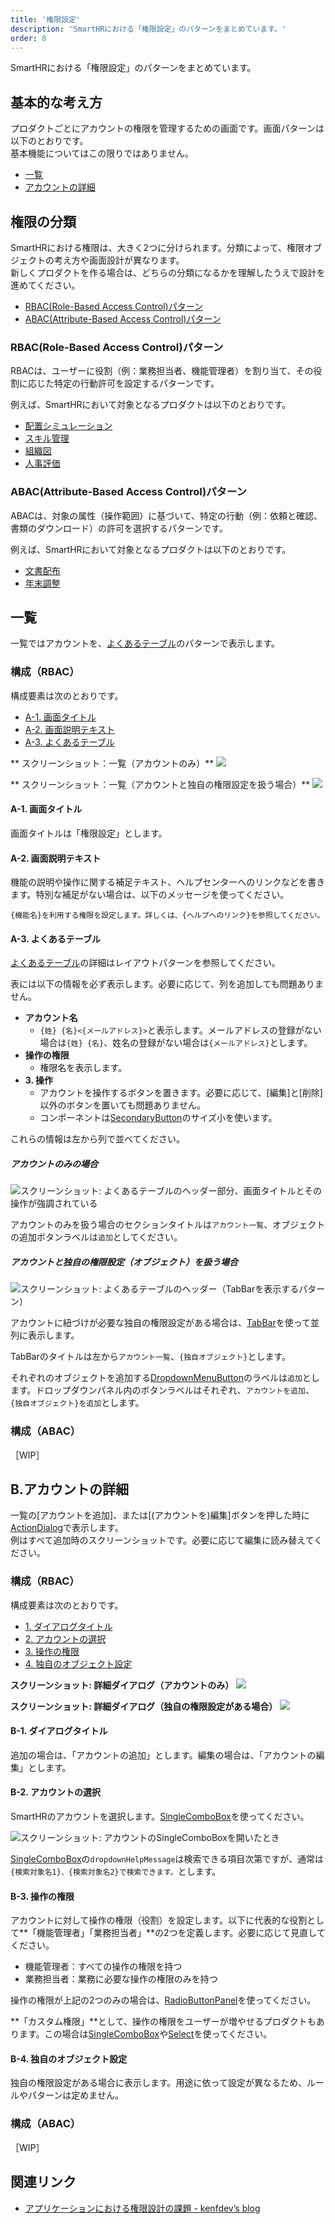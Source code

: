 ```yaml
---
title: '権限設定'
description: 'SmartHRにおける「権限設定」のパターンをまとめています。'
order: 8
---
```


SmartHRにおける「権限設定」のパターンをまとめています。

## 基本的な考え方

プロダクトごとにアカウントの権限を管理するための画面です。画面パターンは以下のとおりです。  
基本機能についてはこの限りではありません。

- [一覧](#h2-2)
- [アカウントの詳細](#h2-3)

## 権限の分類
SmartHRにおける権限は、大きく2つに分けられます。分類によって、権限オブジェクトの考え方や画面設計が異なります。  
新しくプロダクトを作る場合は、どちらの分類になるかを理解したうえで設計を進めてください。

- [RBAC(Role-Based Access Control)パターン](#h3-0)
- [ABAC(Attribute-Based Access Control)パターン](#h3-1)

### RBAC(Role-Based Access Control)パターン

RBACは、ユーザーに役割（例：業務担当者、機能管理者）を割り当て、その役割に応じた特定の行動許可を設定するパターンです。

例えば、SmartHRにおいて対象となるプロダクトは以下のとおりです。

* [配置シミュレーション](https://smarthr.jp/function/simulation/)
* [スキル管理](https://smarthr.jp/function/skill/)
* [組織図](https://smarthr.jp/function/organization/)
* [人事評価](https://smarthr.jp/function/evaluation/)

### ABAC(Attribute-Based Access Control)パターン

ABACは、対象の属性（操作範囲）に基づいて、特定の行動（例：依頼と確認、書類のダウンロード）の許可を選択するパターンです。

例えば、SmartHRにおいて対象となるプロダクトは以下のとおりです。

* [文書配布](https://smarthr.jp/function/distribution/)
* [年末調整](https://smarthr.jp/function/nc/)


## 一覧

一覧ではアカウントを、[よくあるテーブル](/products/design-patterns/smarthr-table/)のパターンで表示します。

### 構成（RBAC）

構成要素は次のとおりです。

- [A-1. 画面タイトル](#h4-0)
- [A-2. 画面説明テキスト](#h4-1)
- [A-3. よくあるテーブル](#h4-2)

** スクリーンショット：一覧（アカウントのみ）**
![](./images/admin-screen/admin-screen-admin1.png)

** スクリーンショット：一覧（アカウントと独自の権限設定を扱う場合）**
![](./images/admin-screen/admin-screen-admin2.png)

#### A-1. 画面タイトル

画面タイトルは「権限設定」とします。

#### A-2. 画面説明テキスト

機能の説明や操作に関する補足テキスト、ヘルプセンターへのリンクなどを書きます。特別な補足がない場合は、以下のメッセージを使ってください。

`{機能名}を利用する権限を設定します。詳しくは、{ヘルプへのリンク}を参照してください。`

#### A-3. よくあるテーブル

[よくあるテーブル](/products/design-patterns/smarthr-table/)の詳細はレイアウトパターンを参照してください。

表には以下の情報を必ず表示します。必要に応じて、列を追加しても問題ありません。

* **アカウント名**
  * `{姓} {名}<{メールアドレス}>`と表示します。メールアドレスの登録がない場合は`{姓} {名}`、姓名の登録がない場合は`{メールアドレス}`とします。
* **操作の権限**
  * 権限名を表示します。
* **3. 操作**
  * アカウントを操作するボタンを置きます。必要に応じて、[編集]と[削除]以外のボタンを置いても問題ありません。
  * コンポーネントは[SecondaryButton](/products/components/button/)のサイズ小を使います。

これらの情報は左から列で並べてください。

##### アカウントのみの場合

![スクリーンショット: よくあるテーブルのヘッダー部分、画面タイトルとその操作が強調されている](./images/admin-screen/admin-screen-admin1-heading.png)

アカウントのみを扱う場合のセクションタイトルは`アカウント一覧`、オブジェクトの追加ボタンラベルは`追加`としてください。

##### アカウントと独自の権限設定（オブジェクト）を扱う場合

![スクリーンショット: よくあるテーブルのヘッダー（TabBarを表示するパターン）](./images/admin-screen/admin-screen-admin2-heading.png)

アカウントに紐づけが必要な独自の権限設定がある場合は、[TabBar](/products/components/tab-bar/)を使って並列に表示します。

TabBarのタイトルは左から`アカウント一覧`、`{独自オブジェクト}`とします。

それぞれのオブジェクトを追加する[DropdownMenuButton](/products/components/dropdown/dropdown-menu-button/)のラベルは`追加`とします。ドロップダウンパネル内のボタンラベルはそれぞれ、`アカウントを追加`、`{独自オブジェクト}を追加`とします。

### 構成（ABAC）

［WIP］

## B.アカウントの詳細

一覧の[アカウントを追加]、または[(アカウントを)編集]ボタンを押した時に[ActionDialog](/products/components/dialog/#h3-1)で表示します。  
例はすべて追加時のスクリーンショットです。必要に応じて編集に読み替えてください。


### 構成（RBAC）

構成要素は次のとおりです。

- [1. ダイアログタイトル](#h4-3)
- [2. アカウントの選択](#h4-4)
- [3. 操作の権限](#h4-5)
- [4. 独自のオブジェクト設定](#h4-6)

**スクリーンショット: 詳細ダイアログ（アカウントのみ）**
![](./images/admin-screen/admin-screen-admin1-dialog.png)

**スクリーンショット: 詳細ダイアログ（独自の権限設定がある場合）**
![](./images/admin-screen/admin-screen-admin2-dialog.png)

#### B-1. ダイアログタイトル

追加の場合は、「アカウントの追加」とします。編集の場合は、「アカウントの編集」とします。

#### B-2. アカウントの選択

SmartHRのアカウントを選択します。[SingleComboBox](/products/components/combo-box/)を使ってください。

![スクリーンショット: アカウントのSingleComboBoxを開いたとき](./images/admin-screen/admin-screen-dialog-account.png)

[SingleComboBox](/products/components/combo-box/)の`dropdownHelpMessage`は検索できる項目次第ですが、通常は`{検索対象名1}、{検索対象名2}で検索できます。`とします。

#### B-3. 操作の権限

アカウントに対して操作の権限（役割）を設定します。以下に代表的な役割として**「機能管理者」「業務担当者」**の2つを定義します。必要に応じて見直してください。

- 機能管理者：すべての操作の権限を持つ
- 業務担当者：業務に必要な操作の権限のみを持つ

操作の権限が上記の2つのみの場合は、[RadioButtonPanel](/products/components/radio-button-panel/)を使ってください。

**「カスタム権限」**として、操作の権限をユーザーが増やせるプロダクトもあります。この場合は[SingleComboBox](/products/components/combo-box/)や[Select](/products/components/select/)を使ってください。

#### B-4.  独自のオブジェクト設定

独自の権限設定がある場合に表示します。用途に依って設定が異なるため、ルールやパターンは定めません。


### 構成（ABAC）

［WIP］


## 関連リンク

- [アプリケーションにおける権限設計の課題 - kenfdev’s blog](https://kenfdev.hateblo.jp/entry/2020/01/13/115032)

